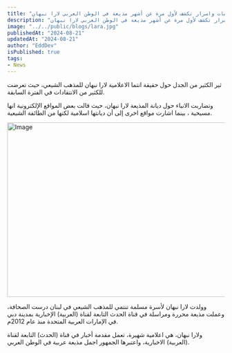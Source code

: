 ```yaml
---
title: "الكثير لايعرفون انها شيعية.. معلومات واسرار تكشف لأول مرة عن أشهر مذيعة في الوطن العربي لارا نبهان!!"
description: "الكثير لايعرفون انها شيعية.. معلومات واسرار تكشف لأول مرة عن أشهر مذيعة في الوطن العربي لارا نبهان!!"
image: "../../public/blogs/lara.jpg"
publishedAt: "2024-08-21"
updatedAt: "2024-08-21"
author: "EddDev"
isPublished: true
tags:
- News
---
```


ثير الكثير من الجدل حول حقيقة انتما الاعلامية لارا نبهان للمذهب الشيعي، حيث تعرضت للكثير من الانتقادات في الفترة السابقة.


وتضاربت الانباء حول ديانة المذيعة لارا نبهان، حيث قالت بعض المواقع الإلكترونية انها مسيحية ، بينما اشارت مواقع اخرى إلى أن ديانتها اسلامية لكنها من الطائفة الشيعية.

<Image
  src="/blogs/lara-8.jpg"
  width="718"
  height="404"
  alt="Image"
  sizes="100vw"
/>

وولدت لارا نبهان لأسرة مسلمة تنتمي للمذهب الشيعي في لبنان درست الصحافة، وعملت مذيعة محررة ومراسلة في قناة الحدث التابعة لقناة (العربية) الإخبارية بمدينة دبي في الإمارات العربية المتحدة منذ عام 2012م.


ولارا نبهان، هي اعلامية شهيرة، تعمل مقدمة أخبار في قناة (الحدث) التابعة لقناة (العربية) الاخبارية، واعتبرها الجمهور اجمل مذيعة عربية في الوطن العربي.